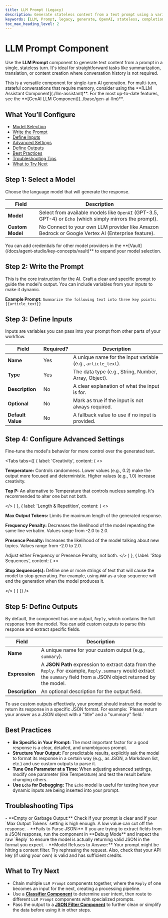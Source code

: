 ```yaml
---
title: LLM Prompt (Legacy)
description: Generate stateless content from a text prompt using a variety of language models.
keywords: [LLM, Prompt, legacy, generate, OpenAI, stateless, completion, text]
toc_max_heading_level: 2
---
```


# LLM Prompt Component

Use the **LLM Prompt** component to generate text content from a prompt in a single, stateless turn. It's ideal for straightforward tasks like summarization, translation, or content creation where conversation history is not required.

<InfoCallout title="When to use this component">
This is a versatile component for single-turn AI generation. For multi-turn, stateful conversations that require memory, consider using the **[LLM Assistant Component](./llm-assistant)**. For the most up-to-date features, see the **[GenAI LLM Component](../base/gen-ai-llm)**.
</InfoCallout>

<Spacer size="md" />

## What You’ll Configure

- [Model Selection](#step-1-select-a-model)
- [Write the Prompt](#step-2-write-the-prompt)
- [Define Inputs](#step-3-define-inputs)
- [Advanced Settings](#step-4-configure-advanced-settings)
- [Define Outputs](#step-5-define-outputs)
- [Best Practices](#best-practices)
- [Troubleshooting Tips](#troubleshooting-tips)
- [What to Try Next](#what-to-try-next)

<Spacer size="md" />

## Step 1: Select a Model

Choose the language model that will generate the response.

| Field          | Description                                                                                                   |
|----------------|---------------------------------------------------------------------------------------------------------------|
| **Model** | Select from available models like `OpenAI` (GPT-3.5, GPT-4) or `Echo` (which simply mirrors the prompt). |
| **Custom Model** | <Badge type="optional">No</Badge> Connect to your own LLM provider like Amazon Bedrock or Google Vertex AI (Enterprise feature).     |

<TipCallout title="Unlocking More Models">
You can add credentials for other model providers in the **[Vault](/docs/agent-studio/key-concepts/vault)** to expand your model selection.
</TipCallout>

<Spacer size="md" />

## Step 2: Write the Prompt

This is the core instruction for the AI. Craft a clear and specific prompt to guide the model's output. You can include variables from your inputs to make it dynamic.

**Example Prompt:**
`Summarize the following text into three key points: {{article_text}}`

<Spacer size="md" />

## Step 3: Define Inputs

Inputs are variables you can pass into your prompt from other parts of your workflow.

| Field           | Required?                   | Description                                                       |
|-----------------|-----------------------------|-------------------------------------------------------------------|
| **Name** | <Badge type="required">Yes</Badge> | A unique name for the input variable (e.g., `article_text`).      |
| **Type** | <Badge type="required">Yes</Badge> | The data type (e.g., String, Number, Array, Object).              |
| **Description** | <Badge type="optional">No</Badge>  | A clear explanation of what the input is for.                     |
| **Optional** | <Badge type="optional">No</Badge>  | Mark as true if the input is not always required.                 |
| **Default Value** | <Badge type="optional">No</Badge>  | A fallback value to use if no input is provided.                  |

<Spacer size="md" />

## Step 4: Configure Advanced Settings

Fine-tune the model's behavior for more control over the generated text.

<Tabs
  tabs={[
    {
      label: 'Creativity',
      content: (
        <>
          <p><strong>Temperature:</strong> Controls randomness. Lower values (e.g., 0.2) make the output more focused and deterministic. Higher values (e.g., 1.0) increase creativity.</p>
          <p><strong>Top P:</strong> An alternative to Temperature that controls nucleus sampling. It's recommended to alter one but not both.</p>
        </>
      )
    },
    {
      label: 'Length & Repetition',
      content: (
        <>
          <p><strong>Max Output Tokens:</strong> Limits the maximum length of the generated response.</p>
          <p><strong>Frequency Penalty:</strong> Decreases the likelihood of the model repeating the same line verbatim. Values range from -2.0 to 2.0.</p>
          <p><strong>Presence Penalty:</strong> Increases the likelihood of the model talking about new topics. Values range from -2.0 to 2.0.</p>
          <TipCallout>Adjust either Frequency or Presence Penalty, not both.</TipCallout>
        </>
      )
    },
    {
      label: 'Stop Sequences',
      content: (
        <>
          <p><strong>Stop Sequence(s):</strong> Define one or more strings of text that will cause the model to stop generating. For example, using `###` as a stop sequence will end the generation when the model produces it.</p>
        </>
      )
    }
  ]}
/>

<Spacer size="md" />

## Step 5: Define Outputs

By default, the component has one output, `Reply`, which contains the full response from the model. You can add custom outputs to parse this response and extract specific fields.

| Field       | Description                                                                                                    |
|-------------|----------------------------------------------------------------------------------------------------------------|
| **Name** | A unique name for your custom output (e.g., `summary`).                                                        |
| **Expression**| A **JSON Path** expression to extract data from the `Reply`. For example, `Reply.summary` would extract the `summary` field from a JSON object returned by the model. |
| **Description**| An optional description for the output field.                                                                  |

<InfoCallout title="Parsing JSON Responses">
To use custom outputs effectively, your prompt should instruct the model to return its response in a specific JSON format. For example: `Please return your answer as a JSON object with a "title" and a "summary" field.`
</InfoCallout>

<Spacer size="md" />

## Best Practices

- **Be Specific in Your Prompt:** The most important factor for a good response is a clear, detailed, and unambiguous prompt.
- **Structure Your Output:** For predictable results, explicitly ask the model to format its response in a certain way (e.g., as JSON, a Markdown list, etc.) and use custom outputs to parse it.
- **Tune One Parameter at a Time:** When adjusting advanced settings, modify one parameter (like Temperature) and test the result before changing others.
- **Use `Echo` for Debugging:** The `Echo` model is useful for testing how your dynamic inputs are being inserted into your prompt.

<Spacer size="md" />

## Troubleshooting Tips

<InfoCallout title="If your prompt isn't working as expected...">
- **Empty or Garbage Output:** Check if your prompt is clear and if your `Max Output Tokens` setting is high enough. A low value can cut off the response.
- **Fails to Parse JSON:** If you are trying to extract fields from a JSON response, run the component in **Debug Mode** and inspect the raw `Reply` to ensure the model is actually returning valid JSON in the format you expect.
- **Model Refuses to Answer:** Your prompt might be hitting a content filter. Try rephrasing the request. Also, check that your API key (if using your own) is valid and has sufficient credits.
</InfoCallout>

<Spacer size="md" />

## What to Try Next

- Chain multiple `LLM Prompt` components together, where the `Reply` of one becomes an input for the next, creating a processing pipeline.
- Use a **[Classifier Component](../base/classifier)** to determine user intent, then route to different `LLM Prompt` components with specialized prompts.
- Pass the output to a **[JSON Filter Component](./json-filter)** to further clean or simplify the data before using it in other steps.
